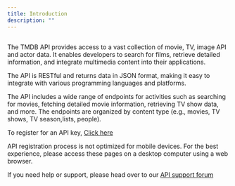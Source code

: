 ```yaml
---
title: Introduction
description: ""
---
```


##
The TMDB API provides access to a vast collection of movie, TV, image API and actor data. 
It enables developers to search for films, retrieve detailed information, and integrate
multimedia content into their applications.


The API is RESTful and returns data in JSON format, making it easy to integrate with various 
programming languages and platforms.


The API includes a wide range of endpoints for activities such as searching for movies, 
fetching detailed movie information, retrieving TV show data, and more. The endpoints are 
organized by content type (e.g., movies, TV shows, TV season,lists, people).

To register for an API key, [Click here](https://www.themoviedb.org/settings/api)


<Note>
  API registration process is not optimized for mobile devices. For the best experience,
  please access these pages on a desktop computer using a web browser.
</Note>

If you need help or support, please head over to our [API support forum](https://www.themoviedb.org/talk/category/5047958519c29526b50017d6)
